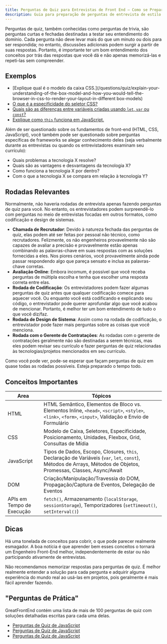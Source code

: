 ```yaml
---
title: Perguntas de Quiz para Entrevistas de Front End — Como se Preparar
description: Guia para preparação de perguntas de entrevista de estilo de quiz para Front End — O que esperar, conceitos para aprender e mais de 100 perguntas de prática importantes.
---
```


Perguntas de quiz, também conhecidas como perguntas de trivia, são perguntas curtas e fechadas destinadas a testar seu entendimento do domínio. Cada pergunta não deve levar mais do que um minuto ou dois para ser respondida; no entanto, discussões adicionais podem surgir a partir de suas respostas. Portanto, é importante ter um bom entendimento dos conceitos por trás das respostas que você dá e não apenas memorizá-las e repeti-las sem compreender.

## Exemplos

- [Explique qual é o modelo da caixa CSS.]\(/questions/quiz/explain-your-understanding-of-the-box-model-and-how-you-would-tell-the-browser-in-css-to-render-your-layout-in-different box-models)
- [O que é a especificidade do seletor CSS?](/questions/quiz/what-is-css-selector-specificity-and-how-does-it-work)
- [Quais são as diferenças entre variáveis criadas usando `let`, `var` ou `const`?](/questions/quiz/what-are-the-differences-between-variables-created-using-let-var-or-const)
- [Explique como `this` funciona em JavaScript.](/questions/quiz/explain-how-this-works-in-javascript)

Além de ser questionado sobre os fundamentos de front-end (HTML, CSS, JavaScript), você também pode ser questionado sobre perguntas específicas de frameworks se alegar conhecimento deles (seja verbalmente durante as entrevistas ou quando os entrevistadores examinam seu currículo):

- Quais problemas a tecnologia X resolve?
- Quais são as vantagens e desvantagens da tecnologia X?
- Como funciona a tecnologia X por dentro?
- Com o que a tecnologia X se compara em relação à tecnologia Y?

## Rodadas Relevantes

Normalmente, não haveria rodadas de entrevista apenas fazendo perguntas de quiz para você. No entanto, os entrevistadores podem surpreendê-lo com perguntas no meio de entrevistas focadas em outros formatos, como codificação e design de sistemas.

- **Chamada de Recrutador**: Devido à natureza fechada das perguntas de quiz, elas podem até ser feitas por pessoal não técnico, como recrutadores. Felizmente, os não engenheiros provavelmente não são capazes de avaliar a precisão e provavelmente estão apenas combinando as palavras-chave em suas respostas com as soluções fornecidas a eles. Nos piores cenários, você provavelmente ainda pode passar respondendo algo que pareça sensato e inclua as palavras-chave corretas.
- **Avaliação Online**: Embora incomum, é possível que você receba perguntas de múltipla escolha e tenha que escolher uma resposta correta entre elas.
- **Rodada de Codificação**: Os entrevistadores podem fazer algumas perguntas de quiz antes que qualquer codificação comece para aquecer você. Ou enquanto você está codificando e explicando seu código, o entrevistador pode querer aprofundar algo que você acabou de mencionar. Portanto, é melhor ter um bom entendimento de tudo o que você diz/faz.
- **Rodada de Design de Sistema**: Assim como na rodada de codificação, o entrevistador pode fazer mais perguntas sobre as coisas que você menciona.
- **Rodada com o Gerente de Contratações**: As rodadas com o gerente de contratações geralmente não são destinadas a serem técnicas, mas eles podem revisar seu currículo e fazer perguntas de quiz relacionadas às tecnologias/projetos mencionados em seu currículo.

Como você pode ver, pode-se esperar que façam perguntas de quiz em quase todas as rodadas possíveis. Esteja preparado o tempo todo.

## Conceitos Importantes

| Area | Tópicos |
| --- | --- |
| HTML | HTML Semântico, Elementos de Bloco vs. Elementos Inline, `<head>`, `<script>`, `<style>`, `<link>`, `<form>`, `<input>`, Validação e Envio de Formulário |
| CSS | Modelo de Caixa, Seletores, Especificidade, Posicionamento, Unidades, Flexbox, Grid, Consultas de Mídia |
| JavaScript | Tipos de Dados, Escopo, Closures, `this`, Declaração de Variáveis (`var`, `let`, `const`), Métodos de Arrays, Métodos de Objetos, Promessas, Classes, Async/Await |
| DOM | Criação/Manipulação/Travessia do DOM, Propagação/Captura de Eventos, Delegação de Eventos |
| APIs em Tempo de Execução | `fetch()`, Armazenamento (`localStorage`, `sessionStorage`), Temporizadores (`setTimeout()`, `setInterval()`) |

## Dicas

Há uma tonelada de conceitos para cobrir, o que pode parecer realmente esmagador. A boa notícia é que aprender bem esses conceitos o tornará um Engenheiro Front-End melhor, independentemente de estar ou não participando ativamente de entrevistas.

Não recomendamos memorizar respostas para perguntas de quiz. É melhor realmente entender a solução para cada pergunta e adquirir alguma experiência do mundo real ao usá-las em projetos, pois geralmente é mais fácil aprender fazendo.

## "Perguntas de Prática"

GreatFrontEnd contém uma lista de mais de 100 perguntas de quiz com soluções detalhadas escritas para cada uma delas.

- [Perguntas de Quiz de JavaScript](/questions/javascript-interview-questions/quiz)
- [Perguntas de Quiz de JavaScript](/questions/html-interview-questions/quiz)
- [Perguntas de Quiz de JavaScript](/questions/css-interview-questions/quiz)
